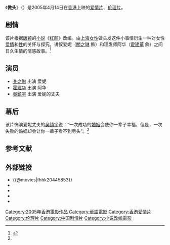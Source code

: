 {{电影信息框
| 片名     = 做头
| 电影原名 = ''{{lang|en|Hands in the Hair}}''
| 图像     = Hands in the Hair.jpg
| 图像说明 = 海报
| 导演     = [[江澄|江澄]]
| 监制     = [[贺子壮|贺子壮]]
| 制片     = [[關錦鵬|關錦鵬]]<br>許朋樂<br>林炳坤<br>汪天雲
| 编剧     = [[张献|张献]]<br>[[江澄|江澄]]
| 原著     = 唐颖《红颜》
| 主演     = [[关之琳|关之琳]]<br>[[霍建华|霍建华]]<br>[[吴镇宇|吴镇宇]]
| 配乐     = [[安栋|安栋]]
| 摄影     = [[陆宇清|陆宇清]]
| 剪辑     = [[朱佩佩|朱佩佩]]
| 制片商   = [[上海电影集团公司|上海电影集团公司]]<br>[[上海电影制片厂|上海电影制片厂]]
| 发行商   = [[香港银都机构有限公司|香港银都机构有限公司]]<br>[[上海大晨文化信息咨询有限公司|上海大晨文化信息咨询有限公司]]
| 上映日期 = {{Film date|2005|02|01|中国大陆|2005|04|14|香港}}
| 片长     = 100分钟
| 产地     = {{HK}}<br />{{CHNML}}
| 语言     = 普通话<br>粤语
| 预算     = 
| 票房     = 
| 前集     = 
| 续集     = 
}}
《'''做头'''》（{{lang-en|''Hands in the Hair''}}）是2005年4月14日在[[香港|香港]]上映的[[爱情片|爱情片]]、[[伦理片|伦理片]]。

== 剧情 ==
该片根据[[唐颖|唐颖]]的[[小说|小说]]《[[红颜|红颜]]》改编。由[[上海|上海]][[女性|女性]]做头发这件小事情衍生一种对女性[[爱情|爱情]]和[[性行為|性]]的关怀与探究。讲叙爱妮（[[關之琳|關之琳]] 飾）和理发师阿华（[[霍建華|霍建華]] 飾）之间日久生情的情感故事。<ref name="uws">{{cite web|url=http://ent.163.com/ent/editor/movie/050309/050309_386204.html|title=《做头》：与情有关 与欲无系|date=2005-03-09|work=网易|accessdate=2012-03-03|archive-date=2016-03-05|archive-url=https://web.archive.org/web/20160305020106/http://ent.163.com/ent/editor/movie/050309/050309_386204.html|dead-url=no}}</ref>

== 演员 ==
*[[关之琳|关之琳]] 出演 爱妮 
*[[霍建华|霍建华]] 出演 阿华
*[[吳鎮宇|吳鎮宇]] 出演 爱妮的丈夫

== 幕后 ==
该片饰演爱妮丈夫的[[吴镇宇|吴镇宇]]说：“一次成功的[[婚姻|婚姻]]会使你一辈子幸福，但是，一次失败的婚姻却会让你一辈子看不到尽头”。<ref name="uws"/>

==参考文献==
{{reflist}}

== 外部链接 ==
*{{@movies|fhhk20445853}}
*{{douban}}
*{{Mtime|28246}}
*{{hkmdb title|10818}}
*{{imdb title|0445853}}

{{關錦鵬}}
{{DEFAULTSORT:Zuo做头}}
[[Category:2005年香港電影作品|Category:2005年香港電影作品]]
[[Category:華語電影|Category:華語電影]]
[[Category:香港愛情片|Category:香港愛情片]]
[[Category:伦理片|Category:伦理片]]
[[Category:中国剧情片|Category:中国剧情片]]
[[Category:小说改编電影|Category:小说改编電影]]